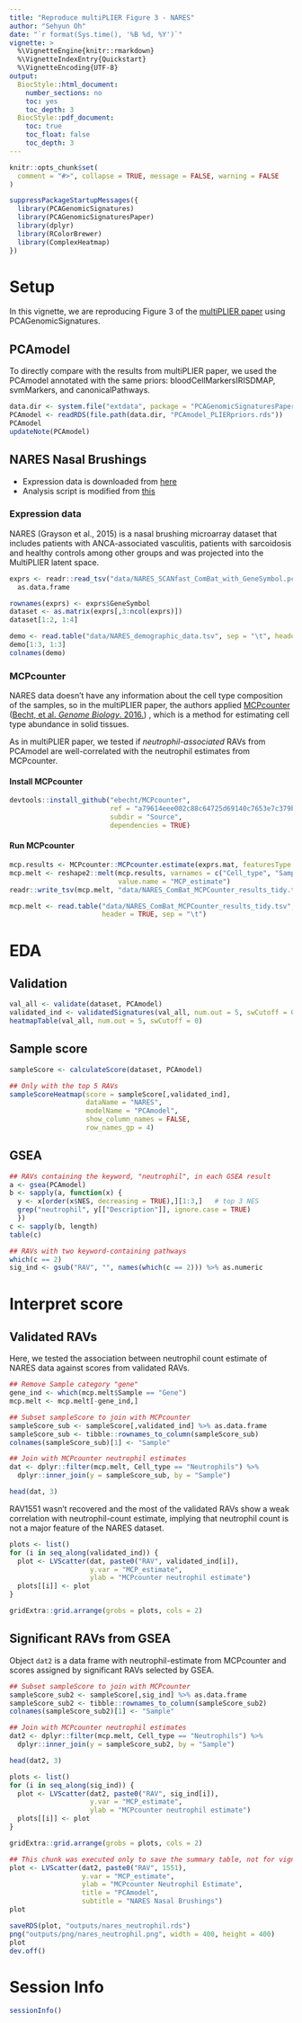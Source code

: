 ```yaml
---
title: "Reproduce multiPLIER Figure 3 - NARES"
author: "Sehyun Oh"
date: "`r format(Sys.time(), '%B %d, %Y')`"
vignette: >
  %\VignetteEngine{knitr::rmarkdown}
  %\VignetteIndexEntry{Quickstart}
  %\VignetteEncoding{UTF-8}
output:
  BiocStyle::html_document:
    number_sections: no
    toc: yes
    toc_depth: 3
  BiocStyle::pdf_document:
    toc: true
    toc_float: false
    toc_depth: 3
---
```


```r
knitr::opts_chunk$set(
  comment = "#>", collapse = TRUE, message = FALSE, warning = FALSE 
)
```

```r
suppressPackageStartupMessages({
  library(PCAGenomicSignatures)
  library(PCAGenomicSignaturesPaper)
  library(dplyr)
  library(RColorBrewer)
  library(ComplexHeatmap)
})
```


# Setup
In this vignette, we are reproducing Figure 3 of the [multiPLIER paper](https://www.sciencedirect.com/science/article/pii/S240547121930119X?via%3Dihub)
using PCAGenomicSignatures.

## PCAmodel
To directly compare with the results from multiPLIER paper, we used the PCAmodel
annotated with the same priors: bloodCellMarkersIRISDMAP, svmMarkers, and canonicalPathways.

```r
data.dir <- system.file("extdata", package = "PCAGenomicSignaturesPaper")
PCAmodel <- readRDS(file.path(data.dir, "PCAmodel_PLIERpriors.rds"))
PCAmodel
updateNote(PCAmodel)
```


## NARES Nasal Brushings
- Expression data is downloaded from [here](https://github.com/greenelab/multi-plier/blob/master/data/expression_data/NARES_SCANfast_ComBat_with_GeneSymbol.pcl)      
- Analysis script is modified from [this](https://github.com/greenelab/multi-plier/blob/master/14-NARES_MCPcounter.Rmd)

### Expression data
NARES (Grayson et al., 2015) is a nasal brushing microarray dataset that includes 
patients with ANCA-associated vasculitis, patients with sarcoidosis and healthy 
controls among other groups and was projected into the MultiPLIER latent space.    

```r
exprs <- readr::read_tsv("data/NARES_SCANfast_ComBat_with_GeneSymbol.pcl") %>% 
  as.data.frame

rownames(exprs) <- exprs$GeneSymbol
dataset <- as.matrix(exprs[,3:ncol(exprs)])
dataset[1:2, 1:4]
```

```r
demo <- read.table("data/NARES_demographic_data.tsv", sep = "\t", header = TRUE)
demo[1:3, 1:3]
colnames(demo)
```

### MCPcounter
NARES data doesn't have any information about the cell type composition of the 
samples, so in the multiPLIER paper, the authors applied [MCPcounter](https://github.com/ebecht/MCPcounter/tree/a79614eee002c88c64725d69140c7653e7c379b4) 
([Becht, et al. _Genome Biology_. 2016.](https://doi.org/10.1186/s13059-016-1070-5))
, which is a method for estimating cell type abundance in solid tissues.

As in multiPLIER paper, we tested if *neutrophil-associated* RAVs from PCAmodel 
are well-correlated with the neutrophil estimates from MCPcounter.

#### Install MCPcounter
```r
devtools::install_github("ebecht/MCPcounter", 
                         ref = "a79614eee002c88c64725d69140c7653e7c379b4",
                         subdir = "Source",
                         dependencies = TRUE)
```

#### Run MCPcounter
```r
mcp.results <- MCPcounter::MCPcounter.estimate(exprs.mat, featuresType = "HUGO_symbols")
mcp.melt <- reshape2::melt(mcp.results, varnames = c("Cell_type", "Sample"),
                           value.name = "MCP_estimate")
readr::write_tsv(mcp.melt, "data/NARES_ComBat_MCPCounter_results_tidy.tsv")
```

```r
mcp.melt <- read.table("data/NARES_ComBat_MCPCounter_results_tidy.tsv", 
                       header = TRUE, sep = "\t")
```








# EDA
## Validation

```r
val_all <- validate(dataset, PCAmodel) 
validated_ind <- validatedSignatures(val_all, num.out = 5, swCutoff = 0, indexOnly = TRUE)
heatmapTable(val_all, num.out = 5, swCutoff = 0)
```

## Sample score
```r
sampleScore <- calculateScore(dataset, PCAmodel)
```

```r
## Only with the top 5 RAVs
sampleScoreHeatmap(score = sampleScore[,validated_ind],
                   dataName = "NARES",
                   modelName = "PCAmodel",
                   show_column_names = FALSE,
                   row_names_gp = 4)
```

## GSEA
```r
## RAVs containing the keyword, "neutrophil", in each GSEA result
a <- gsea(PCAmodel)
b <- sapply(a, function(x) {
  y <- x[order(x$NES, decreasing = TRUE),][1:3,]   # top 3 NES
  grep("neutrophil", y[["Description"]], ignore.case = TRUE)
  })
c <- sapply(b, length)
table(c)

## RAVs with two keyword-containing pathways
which(c == 2)
sig_ind <- gsub("RAV", "", names(which(c == 2))) %>% as.numeric
```




# Interpret score
## Validated RAVs
Here, we tested the association between neutrophil count estimate of NARES data
against scores from validated RAVs.

```r
## Remove Sample category "gene"
gene_ind <- which(mcp.melt$Sample == "Gene")
mcp.melt <- mcp.melt[-gene_ind,]

## Subset sampleScore to join with MCPcounter
sampleScore_sub <- sampleScore[,validated_ind] %>% as.data.frame
sampleScore_sub <- tibble::rownames_to_column(sampleScore_sub)
colnames(sampleScore_sub)[1] <- "Sample"

## Join with MCPcounter neutrophil estimates
dat <- dplyr::filter(mcp.melt, Cell_type == "Neutrophils") %>%
  dplyr::inner_join(y = sampleScore_sub, by = "Sample")

head(dat, 3)
```

RAV1551 wasn't recovered and the most of the validated RAVs show a weak correlation
with neutrophil-count estimate, implying that neutrophil count is not a major 
feature of the NARES dataset.

```r
plots <- list()
for (i in seq_along(validated_ind)) {
  plot <- LVScatter(dat, paste0("RAV", validated_ind[i]), 
                    y.var = "MCP_estimate",
                    ylab = "MCPcounter neutrophil estimate")
  plots[[i]] <- plot
}

gridExtra::grid.arrange(grobs = plots, cols = 2)
```

## Significant RAVs from GSEA
Object `dat2` is a data frame with neutrophil-estimate from MCPcounter and scores
assigned by significant RAVs selected by GSEA.

```r
## Subset sampleScore to join with MCPcounter
sampleScore_sub2 <- sampleScore[,sig_ind] %>% as.data.frame
sampleScore_sub2 <- tibble::rownames_to_column(sampleScore_sub2)
colnames(sampleScore_sub2)[1] <- "Sample"

## Join with MCPcounter neutrophil estimates
dat2 <- dplyr::filter(mcp.melt, Cell_type == "Neutrophils") %>%
  dplyr::inner_join(y = sampleScore_sub2, by = "Sample")

head(dat2, 3)
```

```r
plots <- list()
for (i in seq_along(sig_ind)) {
  plot <- LVScatter(dat2, paste0("RAV", sig_ind[i]), 
                    y.var = "MCP_estimate",
                    ylab = "MCPcounter neutrophil estimate")
  plots[[i]] <- plot
}

gridExtra::grid.arrange(grobs = plots, cols = 2)
```

```r
## This chunk was executed only to save the summary table, not for vignettes.
plot <- LVScatter(dat2, paste0("RAV", 1551), 
                  y.var = "MCP_estimate",
                  ylab = "MCPcounter Neutrophil Estimate",
                  title = "PCAmodel",
                  subtitle = "NARES Nasal Brushings")
plot

saveRDS(plot, "outputs/nares_neutrophil.rds")
png("outputs/png/nares_neutrophil.png", width = 400, height = 400)
plot
dev.off()
```




# Session Info
```r
sessionInfo()
```
